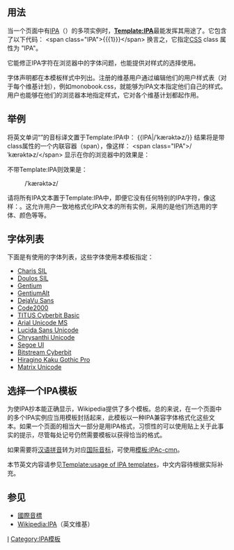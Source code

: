 <noinclude>{{template doc page viewed directly}}</noinclude>
<!-- 在本行下編輯模板說明 -->
{{模板样式|Template:IPA/styles.css}}
== 用法 ==
当一个页面中有[[國際音標|IPA]]（{{lang|en|International Phonetic Alphabet}}）的多项实例时，'''[[Template:IPA]]'''最能发挥其用途了。它包含了以下代码：
<nowiki><span class="IPA">{{{1}}}</span></nowiki>
换言之，它指定[[层叠样式表|CSS]] class 属性为 "IPA"。

它能修正IPA字符在浏览器中的字体问题，也能提供对样式的选择使用。

字体声明都在本模板样式中列出。注册的维基用户通过编辑他们的用户样式表（对于每个维基计划），例如monobook.css，就能够为IPA文本指定他们自己的样式。用户也能够在他们的浏览器本地指定样式，它对各个维基计划都起作用。

== 举例 ==
将英文单词“{{lang|en|characters}}”的音标译文置于Template:IPA中：
<nowiki>{{IPA|/ˈkærəktɚz/}}</nowiki>
结果将是带class属性的一个内联容器（span），像这样：
<nowiki><span</nowiki> class="IPA">/ˈkærəktɚz/<nowiki></span></nowiki>
显示在你的浏览器中的效果是：
: {{IPA|/ˈkærəktɚz/}}
不带Template:IPA则效果是：
: /ˈkærəktɚz/

请将所有IPA文本置于Template:IPA中，即便它没有任何特别的IPA字符，像这样：{{IPA |/mi/}}。这允许用户一致地格式化IPA文本的所有实例，采用的是他们所选用的字体、颜色等等。

== 字体列表 ==
下面是有使用的字体列表，这些字体使用本模板指定：
*[[Charis SIL]]
*[[Doulos SIL]]
*[[Gentium]]
*[[GentiumAlt]]
*[[DejaVu字体|DejaVu Sans]]
*[[Code2000]]
*[[TITUS Cyberbit Basic]]
*[[Arial Unicode MS]]
*[[Lucida Sans Unicode]]
*[[Chrysanthi Unicode]]
*[[Segoe|Segoe UI]]
*[[Bitstream Cyberbit]]
*[[Hiragino Kaku Gothic Pro]]
*[[Matrix Unicode]]

== 选择一个IPA模板 ==
为使IPA抄本能正确显示，Wikipedia提供了多个模板。总的来说，在一个页面中的多个IPA实例应当用{{tl|IPA}}模板封括起来，此模板以一种IPA兼容字体格式化这些文本。如果一个页面的相当大一部分是用IPA格式，习惯性的可以使用{{tl|IPA notice}}贴上关于此事实的提示，尽管每处记号仍然需要{{tl|IPA}}模板以获得恰当的格式。

如果需要将[[汉语拼音]]转为对应[[国际音标]]，可使用[[模板:IPAc-cmn]]。

本节英文内容请参见[[:en:Template:usage of IPA templates|Template:usage of IPA templates]]，中文内容待根据实际补充。

== 参见 ==
* [[國際音標]]
* [[:en:Wikipedia:IPA|Wikipedia:IPA]]（英文维基）
{{Infobox_IPA}}
<includeonly>
<!-- 本行下加入模板的分類 -->
[[Category:语言模板|I]]
[[Category:IPA模板]]

</includeonly>